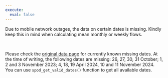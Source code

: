 ```yaml
---
execute: 
  eval: false
---
```



::: {.callout-warning}


Due to mobile network outages, the data on certain dates is missing. Kindly keep this in mind when calculating mean monthly or weekly flows.

\

Please check the [original data page](https://www.transportes.gob.es/ministerio/proyectos-singulares/estudios-de-movilidad-con-big-data/opendata-movilidad){target="_blank"} for currently known missing dates. At the time of writing, the following dates are missing: 26, 27, 30, 31 October; 1, 2 and 3 November 2023; 4, 18, 19 April 2024, 10 and 11 November 2024. You can use `spod_get_valid_dates()` function to get all available dates.


:::
